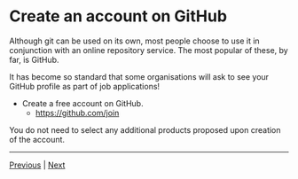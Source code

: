 # Create an account on GitHub

Although git can be used on its own, most people choose to use it in conjunction with an online repository service. The most popular of these, by far, is GitHub.

It has become so standard that some organisations will ask to see your GitHub profile as part of job applications!

* Create a free account on GitHub.
    * <a href="https://github.com/join" target ="_blank">https://github.com/join</a>

You do not need to select any additional products proposed upon creation of the account.

***

[Previous](./installing_software.md) | [Next](./SSH.md)
